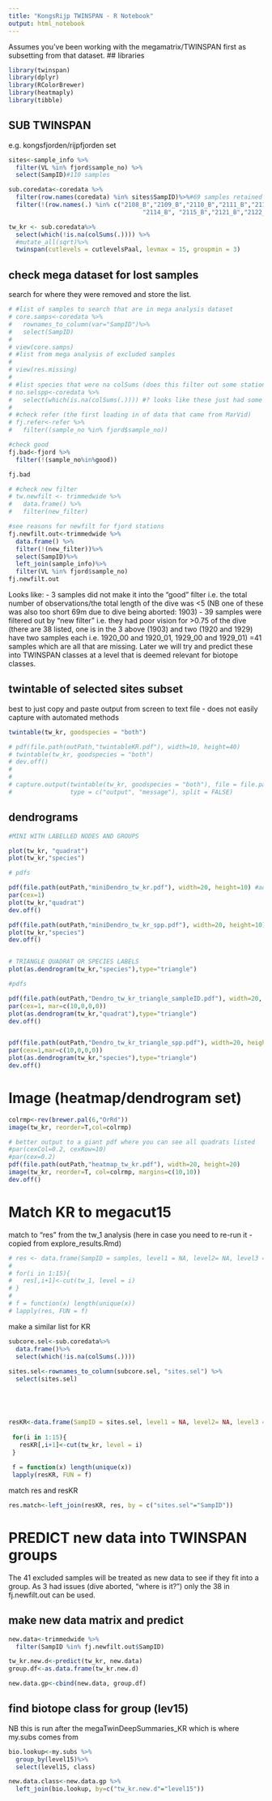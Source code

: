 ```yaml
---
title: "KongsRijp TWINSPAN - R Notebook"
output: html_notebook
---
```


Assumes you've been working with the megamatrix/TWINSPAN first as subsetting from that dataset.
## libraries
```r
library(twinspan)
library(dplyr)
library(RColorBrewer)
library(heatmaply)
library(tibble)

```


## SUB TWINSPAN
e.g. kongsfjorden/rijpfjorden set
```r
sites<-sample_info %>%
  filter(VL %in% fjord$sample_no) %>%
  select(SampID)#110 samples

sub.coredata<-coredata %>%
  filter(row.names(coredata) %in% sites$SampID)%>%#69 samples retained
  filter(!(row.names(.) %in% c("2108_B","2109_B","2110_B","2111_B","2113_B",
                                     "2114_B", "2115_B","2121_B","2122_B","2123_B")))

tw_kr <- sub.coredata%>%
  select(which(!is.na(colSums(.)))) %>%
  #mutate_all(sqrt)%>%
  twinspan(cutlevels = cutlevelsPaal, levmax = 15, groupmin = 3)
```

## check mega dataset for lost samples
search for where they were removed and store the list. 

```r
# #list of samples to search that are in mega analysis dataset
# core.samps<-coredata %>%
#   rownames_to_column(var="SampID")%>%
#   select(SampID)
# 
# view(core.samps)
# #list from mega analysis of excluded samples
# 
# view(res.missing)
# 
# #list species that were na colSums (does this filter out some stations?)
# no.selspp<-coredata %>%
#   select(which(is.na(colSums(.)))) #? looks like these just had some vals as text
# 
# #check refer (the first loading in of data that came from MarVid)
# fj.refer<-refer %>%
#   filter((sample_no %in% fjord$sample_no))

#check good
fj.bad<-fjord %>%
  filter(!(sample_no%in%good))

fj.bad

# #check new filter
# tw.newfilt <- trimmedwide %>%
#   data.frame() %>%
#   filter(new_filter)

#see reasons for newfilt for fjord stations
fj.newfilt.out<-trimmedwide %>%
  data.frame() %>%
  filter(!(new_filter))%>%
  select(SampID)%>%
  left_join(sample_info)%>%
  filter(VL %in% fjord$sample_no)
fj.newfilt.out

```
Looks like:
- 3 samples did not make it into the "good" filter i.e. the total number of observations/the total length of the dive was <5 (NB one of these was also too short 69m due to dive being aborted: 1903)
- 39 samples were filtered out by "new filter" i.e. they had poor vision for >0.75 of the dive (there are 38 listed, one is in the 3 above (1903) and two (1920 and 1929) have two samples each i.e. 1920_00 and 1920_01, 1929_00 and 1929_01)
=41 samples which are all that are missing.
Later we will try and predict these into TWINSPAN classes at a level that is deemed relevant for biotope classes.


## twintable of selected sites subset
best to just copy and paste output from screen to text file - does not easily capture with automated methods
```r

twintable(tw_kr, goodspecies = "both")

# pdf(file.path(outPath,"twintableKR.pdf"), width=10, height=40)
# twintable(tw_kr, goodspecies = "both")
# dev.off()
# 
# 
# capture.output(twintable(tw_kr, goodspecies = "both"), file = file.path(outPath,"twintableKR.pdf"), append = FALSE,
#                type = c("output", "message"), split = FALSE)
```

## dendrograms
```r
#MINI WITH LABELLED NODES AND GROUPS

plot(tw_kr, "quadrat")
plot(tw_kr,"species")

# pdfs

pdf(file.path(outPath,"miniDendro_tw_kr.pdf"), width=20, height=10) #adjust width as necessary
par(cex=1)
plot(tw_kr,"quadrat")
dev.off()

pdf(file.path(outPath,"miniDendro_tw_kr_spp.pdf"), width=20, height=10)
plot(tw_kr,"species")
dev.off()


# TRIANGLE QUADRAT OR SPECIES LABELS
plot(as.dendrogram(tw_kr,"species"),type="triangle")

#pdfs

pdf(file.path(outPath,"Dendro_tw_kr_triangle_sampleID.pdf"), width=20, height=10)
par(cex=1, mar=c(10,0,0,0))
plot(as.dendrogram(tw_kr,"quadrat"),type="triangle")
dev.off()


pdf(file.path(outPath,"Dendro_tw_kr_triangle_spp.pdf"), width=20, height=15)
par(cex=1,mar=c(10,0,0,0))
plot(as.dendrogram(tw_kr,"species"),type="triangle")
dev.off()

```
# Image (heatmap/dendrogram set)

```r
colrmp<-rev(brewer.pal(6,"OrRd"))
image(tw_kr, reorder=T,col=colrmp)

# better output to a giant pdf where you can see all quadrats listed
#par(cexCol=0.2, cexRow=10)
#par(cex=0.2)
pdf(file.path(outPath,"heatmap_tw_kr.pdf"), width=20, height=20)
image(tw_kr, reorder=T, col=colrmp, margins=c(10,10))
dev.off()
```
# Match KR to megacut15

match to "res" from the tw_1 analysis (here in case you need to re-run it - copied from explore_results.Rmd)
```r
# res <- data.frame(SampID = samples, level1 = NA, level2= NA, level3 = NA, level4 = NA, level5 = NA, level6 = NA, level7 = NA, level8= NA, level9 = NA, level10 = NA, level11 = NA, level12 = NA, level13 = NA, level14= NA, level15 = NA)
# 
# for(i in 1:15){
#   res[,i+1]<-cut(tw_1, level = i)
# }
# 
# f = function(x) length(unique(x))
# lapply(res, FUN = f)
```

make a similar list for KR
```r

subcore.sel<-sub.coredata%>%
  data.frame()%>%
  select(which(!is.na(colSums(.))))
  
sites.sel<-rownames_to_column(subcore.sel, "sites.sel") %>%
  select(sites.sel)





resKR<-data.frame(SampID = sites.sel, level1 = NA, level2= NA, level3 = NA, level4 = NA, level5 = NA, level6 = NA, level7 = NA, level8= NA, level9 = NA, level10 = NA, level11 = NA, level12 = NA, level13 = NA, level14= NA, level15 = NA)
 
 for(i in 1:15){
   resKR[,i+1]<-cut(tw_kr, level = i)
 }
 
 f = function(x) length(unique(x))
 lapply(resKR, FUN = f)
```

match res and resKR
```r
res.match<-left_join(resKR, res, by = c("sites.sel"="SampID"))
```



# PREDICT new data into TWINSPAN groups
The 41 excluded samples will be treated as new data to see if they fit into a group. As 3 had issues (dive aborted, "where is it?") only the 38 in fj.newfilt.out can be used.

## make new data matrix and predict

```r
new.data<-trimmedwide %>%
  filter(SampID %in% fj.newfilt.out$SampID) 

tw_kr.new.d<-predict(tw_kr, new.data)
group.df<-as.data.frame(tw_kr.new.d)

new.data.gp<-cbind(new.data, group.df)

```

## find biotope class for group (lev15)
NB this is run after the megaTwinDeepSummaries_KR which is where my.subs comes from
```r

bio.lookup<-my.subs %>%
  group_by(level15)%>%
  select(level15, class)

new.data.class<-new.data.gp %>%
  left_join(bio.lookup, by=c("tw_kr.new.d"="level15"))


```
















